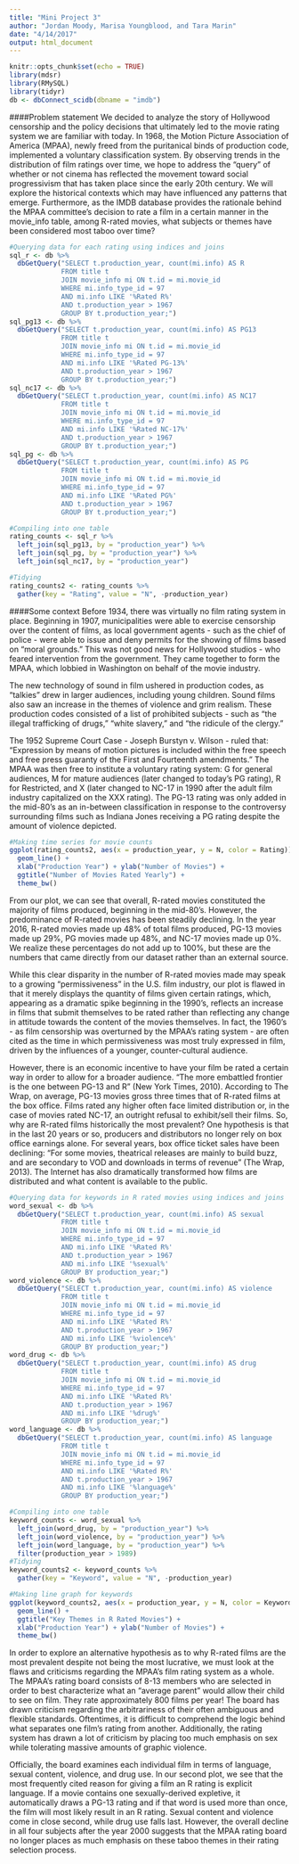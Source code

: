 ```yaml
---
title: "Mini Project 3"
author: "Jordan Moody, Marisa Youngblood, and Tara Marin"
date: "4/14/2017"
output: html_document
---
```


```r
knitr::opts_chunk$set(echo = TRUE)
library(mdsr)
library(RMySQL)
library(tidyr)
db <- dbConnect_scidb(dbname = "imdb")
```

####Problem statement
We decided to analyze the story of Hollywood censorship and the policy decisions that ultimately led to the movie rating system we are familiar with today. In 1968, the Motion Picture Association of America (MPAA), newly freed from the puritanical binds of production code, implemented a voluntary classification system. By observing trends in the distribution of film ratings over time, we hope to address the “query” of whether or not cinema has reflected the movement toward social progressivism that has taken place since the early 20th century. We will explore the historical contexts which may have influenced any patterns that emerge. Furthermore, as the IMDB database provides the rationale behind the MPAA committee’s decision to rate a film in a certain manner in the movie_info table, among R-rated movies, what subjects or themes have been considered most taboo over time?  
```r
#Querying data for each rating using indices and joins
sql_r <- db %>%
  dbGetQuery("SELECT t.production_year, count(mi.info) AS R
             FROM title t
             JOIN movie_info mi ON t.id = mi.movie_id
             WHERE mi.info_type_id = 97
             AND mi.info LIKE '%Rated R%'
             AND t.production_year > 1967
             GROUP BY t.production_year;")
sql_pg13 <- db %>%
  dbGetQuery("SELECT t.production_year, count(mi.info) AS PG13
             FROM title t
             JOIN movie_info mi ON t.id = mi.movie_id
             WHERE mi.info_type_id = 97
             AND mi.info LIKE '%Rated PG-13%'
             AND t.production_year > 1967
             GROUP BY t.production_year;")
sql_nc17 <- db %>%
  dbGetQuery("SELECT t.production_year, count(mi.info) AS NC17
             FROM title t
             JOIN movie_info mi ON t.id = mi.movie_id
             WHERE mi.info_type_id = 97
             AND mi.info LIKE '%Rated NC-17%'
             AND t.production_year > 1967
             GROUP BY t.production_year;")
sql_pg <- db %>%
  dbGetQuery("SELECT t.production_year, count(mi.info) AS PG
             FROM title t
             JOIN movie_info mi ON t.id = mi.movie_id
             WHERE mi.info_type_id = 97
             AND mi.info LIKE '%Rated PG%'
             AND t.production_year > 1967
             GROUP BY t.production_year;")
```
```r
#Compiling into one table
rating_counts <- sql_r %>%
  left_join(sql_pg13, by = "production_year") %>%
  left_join(sql_pg, by = "production_year") %>%
  left_join(sql_nc17, by = "production_year")

#Tidying
rating_counts2 <- rating_counts %>%
  gather(key = "Rating", value = "N", -production_year)
```
####Some context
Before 1934, there was virtually no film rating system in place. Beginning in 1907, municipalities were able to exercise censorship over the content of films, as local government agents - such as the chief of police - were able to issue and deny permits for the showing of films based on “moral grounds.” This was not good news for Hollywood studios - who feared intervention from the government. They came together to form the MPAA, which lobbied in Washington on behalf of the movie industry. 

The new technology of sound in film ushered in production codes, as “talkies” drew in larger audiences, including young children. Sound films also saw an increase in the themes of violence and grim realism. These production codes consisted of a list of prohibited subjects - such as “the illegal trafficking of drugs,” “white slavery,” and “the ridicule of the clergy.”  

The 1952 Supreme Court Case - Joseph Burstyn v. Wilson - ruled that: “Expression by means of motion pictures is included within the free speech and free press guaranty of the First and Fourteenth amendments.” The MPAA was then free to institute a voluntary rating system: G for general audiences, M for mature audiences (later changed to today’s PG rating), R for Restricted, and X (later changed to NC-17 in 1990 after the adult film industry capitalized on the XXX rating). The PG-13 rating was only added in the mid-80’s as an in-between classification in response to the controversy surrounding films such as Indiana Jones receiving a PG rating despite the amount of violence depicted.  
```r
#Making time series for movie counts
ggplot(rating_counts2, aes(x = production_year, y = N, color = Rating)) +
  geom_line() +
  xlab("Production Year") + ylab("Number of Movies") +
  ggtitle("Number of Movies Rated Yearly") +
  theme_bw()
```

From our plot, we can see that overall, R-rated movies constituted the majority of films produced, beginning in the mid-80’s. However, the predominance of R-rated movies has been steadily declining. In the year 2016, R-rated movies made up 48% of total films produced, PG-13 movies made up 29%, PG movies made up 48%, and NC-17 movies made up 0%. We realize these percentages do not add up to 100%, but these are the numbers that came directly from our dataset rather than an external source. 

While this clear disparity in the number of R-rated movies made may speak to a growing “permissiveness” in the U.S. film industry, our plot is flawed in that it merely displays the quantity of films given certain ratings, which, appearing as a dramatic spike beginning in the 1990’s, reflects an increase in films that submit themselves to be rated rather than reflecting any change in attitude towards the content of the movies themselves. In fact, the 1960’s - as film censorship was overturned by the MPAA’s rating system - are often cited as the time in which permissiveness was most truly expressed in film, driven by the influences of a younger, counter-cultural audience. 

However, there is an economic incentive to have your film be rated a certain way in order to allow for a broader audience. “The more embattled frontier is the one between PG-13 and R” (New York Times, 2010). According to The Wrap, on average, PG-13 movies gross three times that of R-rated films at the box office. Films rated any higher often face limited distribution or, in the case of movies rated NC-17, an outright refusal to exhibit/sell their films. So, why are R-rated films historically the most prevalent? One hypothesis is that in the last 20 years or so, producers and distributors no longer rely on box office earnings alone. For several years, box office ticket sales have been declining: “For some movies, theatrical releases are mainly to build buzz, and are secondary to VOD and downloads in terms of revenue” (The Wrap, 2013). The Internet has also dramatically transformed how films are distributed and what content is available to the public. 

```r
#Querying data for keywords in R rated movies using indices and joins
word_sexual <- db %>%
  dbGetQuery("SELECT t.production_year, count(mi.info) AS sexual
             FROM title t
             JOIN movie_info mi ON t.id = mi.movie_id
             WHERE mi.info_type_id = 97
             AND mi.info LIKE '%Rated R%'
             AND t.production_year > 1967
             AND mi.info LIKE '%sexual%'
             GROUP BY production_year;")
word_violence <- db %>%
  dbGetQuery("SELECT t.production_year, count(mi.info) AS violence
             FROM title t
             JOIN movie_info mi ON t.id = mi.movie_id
             WHERE mi.info_type_id = 97
             AND mi.info LIKE '%Rated R%'
             AND t.production_year > 1967
             AND mi.info LIKE '%violence%'
             GROUP BY production_year;")
word_drug <- db %>%
  dbGetQuery("SELECT t.production_year, count(mi.info) AS drug
             FROM title t
             JOIN movie_info mi ON t.id = mi.movie_id
             WHERE mi.info_type_id = 97
             AND mi.info LIKE '%Rated R%'
             AND t.production_year > 1967
             AND mi.info LIKE '%drug%'
             GROUP BY production_year;")
word_language <- db %>%
  dbGetQuery("SELECT t.production_year, count(mi.info) AS language
             FROM title t
             JOIN movie_info mi ON t.id = mi.movie_id
             WHERE mi.info_type_id = 97
             AND mi.info LIKE '%Rated R%'
             AND t.production_year > 1967
             AND mi.info LIKE '%language%'
             GROUP BY production_year;")
```
```r
#Compiling into one table
keyword_counts <- word_sexual %>%
  left_join(word_drug, by = "production_year") %>%
  left_join(word_violence, by = "production_year") %>%
  left_join(word_language, by = "production_year") %>%
  filter(production_year > 1989)
#Tidying
keyword_counts2 <- keyword_counts %>%
  gather(key = "Keyword", value = "N", -production_year)
```
```r
#Making line graph for keywords
ggplot(keyword_counts2, aes(x = production_year, y = N, color = Keyword)) +
  geom_line() +
  ggtitle("Key Themes in R Rated Movies") +
  xlab("Production Year") + ylab("Number of Movies") +
  theme_bw()
```

In order to explore an alternative hypothesis as to why R-rated films are the most prevalent despite not being the most lucrative, we must look at the flaws and criticisms regarding the MPAA’s film rating system as a whole. The MPAA’s rating board consists of 8-13 members who are selected in order to best characterize what an “average parent” would allow their child to see on film. They rate approximately 800 films per year! The board has drawn criticism regarding the arbitrariness of their often ambiguous and flexible standards. Oftentimes, it is difficult to comprehend the logic behind what separates one film’s rating from another. Additionally, the rating system has drawn a lot of criticism by placing too much emphasis on sex while tolerating massive amounts of graphic violence. 

Officially, the board examines each individual film in terms of language, sexual content, violence, and drug use. In our second plot, we see that the most frequently cited reason for giving a film an R rating is explicit language. If a movie contains one sexually-derived expletive, it automatically draws a PG-13 rating and if that word is used more than once, the film will most likely result in an R rating. Sexual content and violence come in close second, while drug use falls last. However, the overall decline in all four subjects after the year 2000 suggests that the MPAA rating board no longer places as much emphasis on these taboo themes in their rating selection process. 